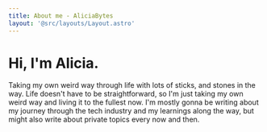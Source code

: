 ```yaml
---
title: About me - AliciaBytes
layout: '@src/layouts/Layout.astro'
---
```


# Hi, I'm Alicia.

Taking my own weird way through life with lots of sticks, and stones in the way. Life doesn't have to be straightforward, so I'm just taking my own weird way and living it to the fullest now. I'm mostly gonna be writing about my journey through the tech industry and my learnings along the way, but might also write about private topics every now and then.
